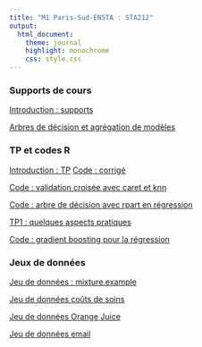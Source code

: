 ```yaml
---
title: "M1 Paris-Sud-ENSTA : STA212"
output:
  html_document:
    theme: journal
    highlight: monochrome
    css: style.css
---
```


### Supports de cours

[Introduction : supports](http://masedki.github.io/enseignements/sta212/intro_slides.pdf)

[Arbres de décision et agrégation de modèles](http://masedki.github.io/enseignements/pdfs/apprentissage/apprentissage.pdf)




### TP et codes R

[Introduction : TP](http://masedki.github.io/enseignements/sta212/tp_intro.pdf)
[Code : corrigé](http://masedki.github.io/enseignements/sta212/tp_intro.R)

[Code : validation croisée avec caret et knn](http://masedki.github.io/enseignements/sta212/crossvalidation_knn.R)

[Code : arbre de décision avec rpart en régression](http://masedki.github.io/enseignements/sta212/rpart_insurance.R)


[TP1 : quelques aspects pratiques](http://masedki.github.io/enseignements/sta212/tp1.pdf)

[Code : gradient boosting pour la régression](http://masedki.github.io/enseignements/sta212/gbm_assurance.R)

<!-- [Code : arbres de décision  pour la régression](http://masedki.github.io/enseignements/rcode/rpart_insurance.R) -->

<!-- [Code : arbres de décision  pour la classification et fôrets aléatoires](http://masedki.github.io/enseignements/rcode/rpart_pima.R) -->

<!-- [Code de la séance du 27/04/2020](http://masedki.github.io/enseignements/rcode/xgboost.R) -->

<!-- [TP : classification d'images](http://masedki.github.io/enseignements/sta212/mnist.pdf) -->
<!-- [Corrigé : séance du 04/05/2020](http://masedki.github.io/enseignements/rcode/tp_mnist.R) -->

<!-- [supports :  réseaux de neurones](http://masedki.github.io/enseignements/pdfs/apprentissage/nn.pdf) -->

### Jeux de données

[Jeu de données : mixture.example](http://masedki.github.io/enseignements/datasets/mixture_example.rda)

[Jeu de données coûts de soins](http://masedki.github.io/enseignements/datasets/insurance.rda) 

[Jeu de données Orange Juice](http://masedki.github.io/enseignements/sta212/oj.csv)

[Jeu de données email](http://masedki.github.io/enseignements/sta212/email.csv)
